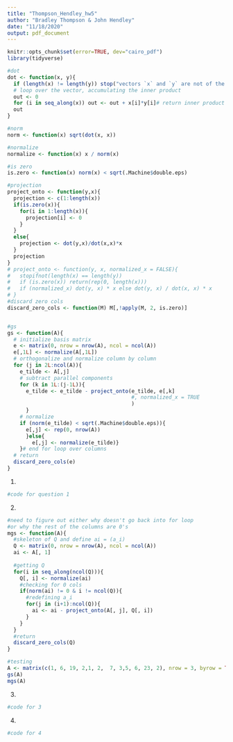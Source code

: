 ```yaml
---
title: "Thompson_Hendley_hw5"
author: "Bradley Thompson & John Hendley"
date: "11/18/2020"
output: pdf_document
---
```


```r
knitr::opts_chunk$set(error=TRUE, dev="cairo_pdf")
library(tidyverse)
```

```r
#dot
dot <- function(x, y){
  if (length(x) != length(y)) stop("vectors `x` and `y` are not of the same length.")
  # loop over the vector, accumulating the inner product
  out <- 0 
  for (i in seq_along(x)) out <- out + x[i]*y[i]# return inner product
  out
}

#norm 
norm <- function(x) sqrt(dot(x, x))

#normalize
normalize <- function(x) x / norm(x)

#is zero
is.zero <- function(x) norm(x) < sqrt(.Machine$double.eps)

#projection
project_onto <- function(y,x){
  projection <- c(1:length(x))
  if(is.zero(x)){
    for(i in 1:length(x)){
      projection[i] <- 0
    }
  }
  else{
    projection <- dot(y,x)/dot(x,x)*x
  }
  projection
}
# project_onto <- function(y, x, normalized_x = FALSE){
#   stopifnot(length(x) == length(y))
#   if (is.zero(x)) return(rep(0, length(x)))
#   if (normalized_x) dot(y, x) * x else dot(y, x) / dot(x, x) * x
# }
#discard zero cols
discard_zero_cols <- function(M) M[,!apply(M, 2, is.zero)]


#gs
gs <- function(A){
  # initialize basis matrix
  e <- matrix(0, nrow = nrow(A), ncol = ncol(A))
  e[,1L] <- normalize(A[,1L])
  # orthogonalize and normalize column by column
  for (j in 2L:ncol(A)){
    e_tilde <- A[,j]
    # subtract parallel components
    for (k in 1L:(j-1L)){
      e_tilde <- e_tilde - project_onto(e_tilde, e[,k]
                                        #, normalized_x = TRUE
                                        )
      }
    # normalize
    if (norm(e_tilde) < sqrt(.Machine$double.eps)){
      e[,j] <- rep(0, nrow(A))
      }else{
        e[,j] <- normalize(e_tilde)}
    }# end for loop over columns
  # return
  discard_zero_cols(e)
}
```

1)
```r
#code for question 1
```

2)
```r
#need to figure out either why doesn't go back into for loop
#or why the rest of the columns are 0's
mgs <- function(A){
  #skeleton of Q and define ai = (a_i)
  Q <- matrix(0, nrow = nrow(A), ncol = ncol(A))
  ai <- A[, 1]
  
  #getting Q
  for(i in seq_along(ncol(Q))){
    Q[, i] <- normalize(ai)
    #checking for 0 cols
    if(norm(ai) != 0 & i != ncol(Q)){
      #redefining a_i
      for(j in (i+1):ncol(Q)){
        ai <- ai - project_onto(A[, j], Q[, i])
      }
    }
  }
  #return
  discard_zero_cols(Q)
}

#testing
A <- matrix(c(1, 6, 19, 2,1, 2,  7, 3,5, 6, 23, 2), nrow = 3, byrow = TRUE)
gs(A)
mgs(A)
```

3)
```r
#code for 3
```

4)
```r
#code for 4
```

